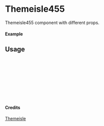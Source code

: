 
<Meta of={Themeisle455} title="Themeisle/Themeisle455" />

# Themeisle455

Themeisle455 component with different props.

#### Example

<Canvas of={Themeisle455.Primary} />

## Usage

```ts
import { Themeisle455 } from "yadl-ui";

const Example = () => {
  return (
      <Themeisle455 />
  );
};

export default Example;
```

#### Credits
[Themeisle](https://themeisle.com/illustrations)
